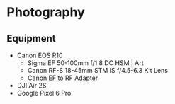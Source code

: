 
# Photography

## Equipment

- Canon EOS R10
  - Sigma EF 50-100mm f/1.8 DC HSM | Art
  - Canon RF-S 18-45mm STM IS f/4.5-6.3 Kit Lens
  - Canon EF to RF Adapter
- DJI Air 2S
- Google Pixel 6 Pro

<PhotoGrid photos={photos} />